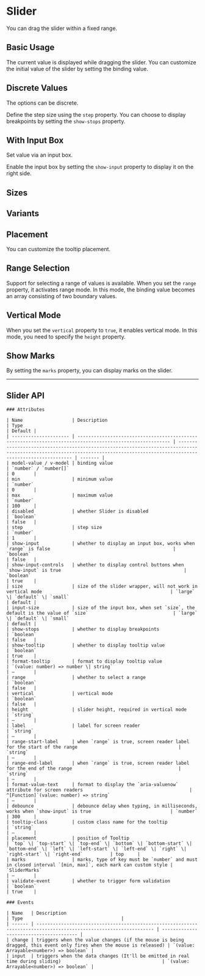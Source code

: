 
<Meta of={SliderStories} />

# Slider

You can drag the slider within a fixed range.

## Basic Usage

The current value is displayed while dragging the slider. You can customize the initial value of the slider by setting the binding value.

<Canvas withToolbar={true} of={SliderStories.BasicUsage} />

## Discrete Values

The options can be discrete.

Define the step size using the `step` property. You can choose to display breakpoints by setting the `show-stops` property.

<Canvas withToolbar={true} of={SliderStories.Discrete} />

## With Input Box

Set value via an input box.

Enable the input box by setting the `show-input` property to display it on the right side.

<Canvas withToolbar={true} of={SliderStories.WithInput} />

## Sizes

<Canvas withToolbar={true} of={SliderStories.Sizes} />

## Variants

<Canvas withToolbar={true} of={SliderStories.Variants} />

## Placement

You can customize the tooltip placement.

<Canvas withToolbar={true} of={SliderStories.Placement} />

## Range Selection

Support for selecting a range of values is available. When you set the `range` property, it activates range mode. In this mode, the binding value
becomes an array consisting of two boundary values.

<Canvas withToolbar={true} of={SliderStories.RangeSelection} />

## Vertical Mode

When you set the `vertical` property to `true`, it enables vertical mode. In this mode, you need to specify the `height` property.

<Canvas withToolbar={true} of={SliderStories.Vertical} />

## Show Marks

By setting the `marks` property, you can display marks on the slider.

<Canvas withToolbar={true} of={SliderStories.Marks} />

---

## Slider API

<div style={{ marginTop: '30px' }}>

    ### Attributes

    | Name                  | Description                                                                                              | Type                                                                                                                                                                        | Default |
    | --------------------- | -------------------------------------------------------------------------------------------------------- | --------------------------------------------------------------------------------------------------------------------------------------------------------------------------- | ------- |
    | model-value / v-model | binding value                                                                                            | `number` / `number[]`                                                                                                                                                       | 0       |
    | min                   | minimum value                                                                                            | `number`                                                                                                                                                                    | 0       |
    | max                   | maximum value                                                                                            | `number`                                                                                                                                                                    | 100     |
    | disabled              | whether Slider is disabled                                                                               | `boolean`                                                                                                                                                                   | false   |
    | step                  | step size                                                                                                | `number`                                                                                                                                                                    | 1       |
    | show-input            | whether to display an input box, works when `range` is false                                             | `boolean`                                                                                                                                                                   | false   |
    | show-input-controls   | whether to display control buttons when `show-input` is true                                             | `boolean`                                                                                                                                                                   | true    |
    | size                  | size of the slider wrapper, will not work in vertical mode                                               | `large` \| `default` \| `small`                                                                                                                                             | default |
    | input-size            | size of the input box, when set `size`, the default is the value of `size`                               | `large` \| `default` \| `small`                                                                                                                                             | default |
    | show-stops            | whether to display breakpoints                                                                           | `boolean`                                                                                                                                                                   | false   |
    | show-tooltip          | whether to display tooltip value                                                                         | `boolean`                                                                                                                                                                   | true    |
    | format-tooltip        | format to display tooltip value                                                                          | `(value: number) => number \| string`                                                                                                                                       | —       |
    | range                 | whether to select a range                                                                                | `boolean`                                                                                                                                                                   | false   |
    | vertical              | vertical mode                                                                                            | `boolean`                                                                                                                                                                   | false   |
    | height                | slider height, required in vertical mode                                                                 | `string`                                                                                                                                                                    | —       |
    | label                 | label for screen reader                                                                                  | `string`                                                                                                                                                                    | —       |
    | range-start-label     | when `range` is true, screen reader label for the start of the range                                     | `string`                                                                                                                                                                    | —       |
    | range-end-label       | when `range` is true, screen reader label for the end of the range                                       | `string`                                                                                                                                                                    | —       |
    | format-value-text     | format to display the `aria-valuenow` attribute for screen readers                                       | ^[Function]`(value: number) => string`                                                                                                                                      | —       |
    | debounce              | debounce delay when typing, in milliseconds, works when `show-input` is true                             | `number`                                                                                                                                                                    | 300     |
    | tooltip-class         | custom class name for the tooltip                                                                        | `string`                                                                                                                                                                    | —       |
    | placement             | position of Tooltip                                                                                      | `top` \| `top-start` \| `top-end` \| `bottom` \| `bottom-start` \| `bottom-end` \| `left` \| `left-start` \| `left-end` \| `right` \| `right-start` \| `right-end`          | top     |
    | marks                 | marks, type of key must be `number` and must in closed interval `[min, max]`, each mark can custom style | `SliderMarks`                                                                                                                                                               | —       |
    | validate-event        | whether to trigger form validation                                                                       | `boolean`                                                                                                                                                                   | true    |

    ### Events

    | Name   | Description                                                                                                       | Type                                    |
    | ------ | ----------------------------------------------------------------------------------------------------------------- | --------------------------------------- |
    | change | triggers when the value changes (if the mouse is being dragged, this event only fires when the mouse is released) | `(value: Arrayable<number>) => boolean` |
    | input  | triggers when the data changes (It'll be emitted in real time during sliding)                                     | `(value: Arrayable<number>) => boolean` |

</div>
